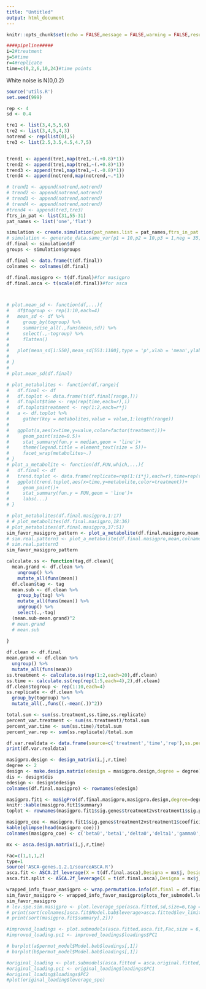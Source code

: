 ```yaml
---
title: "Untitled"
output: html_document
---
```


```r
knitr::opts_chunk$set(echo = FALSE,message = FALSE,warning = FALSE,results = F)
```
```r
####pipeline#####
i=2#treatment
j=5#time
r=4#replicate
time=c(0,2,6,10,24)#time points
```
White noise is N(0,0.2)
```r
source('utils.R')
set.seed(999)

rep <- 4
sd <- 0.4

tre1 <- list(3,4,5,5,6)
tre2 <- list(3,4,5,4,3)
notrend <- rep(list(0),5)
tre3 <- list(2.5,3.5,4.5,4.7,5)


trend1 <- append(tre1,map(tre1,~(.+0.8)*1))
trend2 <- append(tre1,map(tre1,~(.+0.8)*1))
trend3 <- append(tre1,map(tre1,~(.-0.8)*1))
trend4 <- append(notrend,map(notrend,~.*1))

# trend1 <- append(notrend,notrend)
# trend2 <- append(notrend,notrend)
# trend3 <- append(notrend,notrend)
# trend4 <- append(notrend,notrend)
#trend4 <- append(tre3,tre3)
ftrs_in_pat <- list(31,55-31)
pat_names <- list('one','flat')

simulation <- create.simulation(pat_names.list = pat_names,ftrs_in_pat.list = ftrs_in_pat,replicates = rep,sd = sd,trend1,trend4)
# simulation <- generate_data.same_var(p1 = 10,p2 = 10,p3 = 1,neg = 35,var=0.2)
df.final <- simulation$df
groups <- simulation$groups

df.final <- data.frame(t(df.final))
colnames <- colnames(df.final)

df.final.masigpro <- t(df.final)#for masigpro
df.final.asca <- t(scale(df.final))#for asca



# plot.mean_sd <- function(df,...){
#   df$togroup <- rep(1:10,each=4)
#   mean_sd <- df %>% 
#     group_by(togroup) %>% 
#     summarise_all(.,funs(mean,sd)) %>% 
#     select(.,-togroup) %>% 
#     flatten()
#   
#   plot(mean_sd[1:550],mean_sd[551:1100],type = 'p',xlab = 'mean',ylab = 'sd',...)
#   
# }
# 
# plot.mean_sd(df.final)
```

```r
# plot_metabolites <- function(df,range){
#   df.final <- df
#   df.toplot <- data.frame(t(df.final[range,]))
#   df.toplot$time <- rep(rep(time,each=r),i)
#   df.toplot$treatment <- rep(1:2,each=r*j)
#   a <- df.toplot %>% 
#     gather(key = metabolites,value = value,1:length(range))
#   
#   ggplot(a,aes(x=time,y=value,color=factor(treatment)))+
#     geom_point(size=0.5)+
#     stat_summary(fun.y = median,geom = 'line')+
#     theme(legend.title = element_text(size = 5))+
#     facet_wrap(metabolites~.)
# }
# plot_a_metabolite <- function(df,FUN,which,...){
#   df.final <- df
#   trend.toplot <- data.frame(replicate=rep(1:(i*j),each=r),time=rep(time,each=r),treatment=factor(rep(1:i,each=j*r)),metabolite=df.final[which,])
#   ggplot(trend.toplot,aes(x=time,y=metabolite,color=treatment))+
#     geom_point()+
#     stat_summary(fun.y = FUN,geom = 'line')+
#     labs(...)
# }
```

```r
# plot_metabolites(df.final.masigpro,1:17)
# # plot_metabolites(df.final.masigpro,18:36)
# plot_metabolites(df.final.masigpro,37:51)
sim_favor_masigpro_pattern <- plot_a_metabolite(df.final.masigpro,mean,colnames[1],tag='A',title = 'Pattern one')
# sim.real.pattern3 <- plot_a_metabolite(df.final.masigpro,mean,colnames[21],tag='B')
# sim.real.pattern3
sim_favor_masigpro_pattern
```

```r
calculate.ss <- function(tag,df.clean){
  mean.grand <- df.clean %>% 
    ungroup() %>% 
    mutate_all(funs(mean))
  df.clean$tag <- tag
  mean.sub <- df.clean %>%
    group_by(tag) %>%
    mutate_all(funs(mean)) %>% 
    ungroup() %>% 
    select(.,-tag)
  (mean.sub-mean.grand)^2
  # mean.grand
  # mean.sub
  
}

df.clean <- df.final
mean.grand <- df.clean %>% 
  ungroup() %>% 
  mutate_all(funs(mean))
ss.treatment <- calculate.ss(rep(1:2,each=20),df.clean)
ss.time <- calculate.ss(rep(rep(1:5,each=4),2),df.clean)
df.clean$togroup <- rep(1:10,each=4)
ss.replicate <- df.clean %>%
  group_by(togroup) %>% 
  mutate_all(.,funs((.-mean(.))^2))

total.sum <- sum(ss.treatment,ss.time,ss.replicate)
percent_var.treatment <- sum(ss.treatment)/total.sum
percent_var.time <- sum(ss.time)/total.sum
percent_var.rep <- sum(ss.replicate)/total.sum

df.var.realdata <- data.frame(source=c('treatment','time','rep'),ss.percentage=c(percent_var.treatment*100,percent_var.time*100,percent_var.rep*100))
print(df.var.realdata)
```

```r
masigpro.design <- design_matrix(i,j,r,time)
degree <- 2
design <- make.design.matrix(edesign = masigpro.design,degree = degree)
dis <- design$dis
edesign <- design$edesign
colnames(df.final.masigpro) <- rownames(edesign)

masigpro.fit1 <- maSigPro(df.final.masigpro,masigpro.design,degree=degree,rsq = 0.8)
knitr::kable(masigpro.fit1$summary)
toplot <- rownames(masigpro.fit1$sig.genes$treatment2vstreatment1$sig.profiles)
```
```r
masigpro_coe <- masigpro.fit1$sig.genes$treatment2vstreatment1$coefficients
kable(glimpse(head(masigpro_coe)))
colnames(masigpro_coe) <- c('beta0','beta1','delta0','delta1','gamma0','gamma1')
```


```r
mx <- asca.design.matrix(i,j,r,time)

Fac=c(1,1,1,2)
type=1
source('ASCA-genes.1.2.1/sourceASCA.R')
asca.fit <- ASCA.2f_leverage(X = t(df.final.asca),Designa = mx$j, Designb = mx$i,type = type, Fac = Fac)
asca.fit.split <- ASCA.2f_leverage(X = t(df.final.asca),Designa = mx$j, Designb = mx$i,type = 2, Fac = Fac)

wrapped_info_favor_masigpro <- wrap.permutation.info(df.final = df.final.asca,asca.fit = asca.fit,groups = groups,R = 100,which_leverage = ASCA.2f_leverage,tag="B")
sim_favor_masigpro <- wrapped_info_favor_masigpro$plots_for_submodel.leverage_spe
sim_favor_masigpro
# lev.spe.sim.masigpro <- plot.leverage_spe(asca.fitted,sd,size=6,tag = 'B')
# print(sort(colnames[asca.fit$Model.bab$leverage>asca.fitted$lev_limit]))
# print(sort(masigpro.fit$summary[,2]))
```


```r
#improved_loadings <- plot.submodels(asca.fitted,asca.fit,Fac,size = 6, tag = 'D')
#improved_loading.pc1 <- improved_loadings$loadings$PC1
```

```r
# barplot(a$permut_model$Model.bab$loadings[,1])
# barplot(b$permut_model$Model.bab$loadings[,1])
```



```r
#original_loading <- plot.submodels(asca.fitted = asca.original.fitted,asca.fit.original,Fac,size = 6, tag = 'C')
#original_loading.pc1 <- original_loading$loadings$PC1
#original_loading$loadings$PC2
#plot(original_loading$leverage_spe)
```



